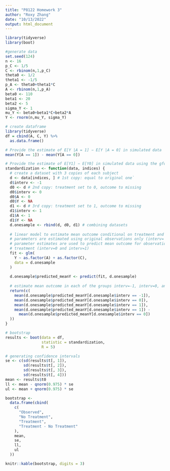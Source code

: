 ```yaml
---
title: "P8122 Homework 3"
author: "Roxy Zhang"
date: "10/13/2022"
output: html_document
---
```


```r
library(tidyverse)
library(boot)
```

```r
#generate data
set.seed(124)
n <- 16
p_C <- 1/5
C <- rbinom(n,1,p_C)
theta0 <- 1/2
theta1 <- -1/5
p_A <- theta0+theta1*C
A <- rbinom(n,1,p_A)
beta0 <- 110
beta1 <- 20
beta2 <- 5
sigma_Y <- 1
mu_Y <- beta0+beta1*C+beta2*A
Y <- rnorm(n,mu_Y, sigma_Y)

# create dataframe
library(tidyverse)
df = cbind(A, C, Y) %>% 
  as.data.frame()
```

```r
# Provide the estimate of E[Y |A = 1] − E[Y |A = 0] in simulated data
mean(Y[A == 1]) - mean(Y[A == 0])
```


```r
# Provide the estimate of E[Y1] − E[Y0] in simulated data using the gformula
standardization <- function(data, indices) {
  # create a dataset with 3 copies of each subject
  d <- data[indices, ] # 1st copy: equal to original one`
  d$interv <- -1
  d0 <- d # 2nd copy: treatment set to 0, outcome to missing
  d0$interv <- 0
  d0$A <- 0
  d0$Y <- NA
  d1 <- d # 3rd copy: treatment set to 1, outcome to missing
  d1$interv <- 1
  d1$A <- 1
  d1$Y <- NA
  d.onesample <- rbind(d, d0, d1) # combining datasets
  
  # linear model to estimate mean outcome conditional on treatment and confounders
  # parameters are estimated using original observations only (interv= -1)
  # parameter estimates are used to predict mean outcome for observations with set
  # treatment (interv=0 and interv=1)
  fit <- glm(
    Y ~ as.factor(A) + as.factor(C),
    data = d.onesample
  )
  
  d.onesample$predicted_meanY <- predict(fit, d.onesample)
  
  # estimate mean outcome in each of the groups interv=-1, interv=0, and interv=1
  return(c(
    mean(d.onesample$predicted_meanY[d.onesample$interv == -1]),
    mean(d.onesample$predicted_meanY[d.onesample$interv == 0]),
    mean(d.onesample$predicted_meanY[d.onesample$interv == 1]),
    mean(d.onesample$predicted_meanY[d.onesample$interv == 1]) -
      mean(d.onesample$predicted_meanY[d.onesample$interv == 0])
  ))
}
```


```r
# bootstrap
results <- boot(data = df,
                statistic = standardization,
                R = 5)
```


```r
# generating confidence intervals
se <- c(sd(results$t[, 1]),
        sd(results$t[, 2]),
        sd(results$t[, 3]),
        sd(results$t[, 4]))
mean <- results$t0
ll <- mean - qnorm(0.975) * se
ul <- mean + qnorm(0.975) * se

bootstrap <-
  data.frame(cbind(
    c(
      "Observed",
      "No Treatment",
      "Treatment",
      "Treatment - No Treatment"
    ),
    mean,
    se,
    ll,
    ul
  ))

knitr::kable(bootstrap, digits = 3)
```


